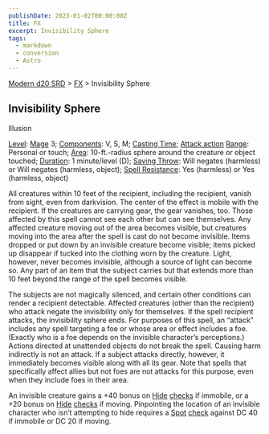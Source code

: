 ```yaml
---
publishDate: 2023-01-02T00:00:00Z
title: FX
excerpt: Invisibility Sphere
tags:
  - markdown
  - conversion
  - Astro
---
```


[Modern d20 SRD](/#modernD20) > [FX](modern-d20-srd-fx-index) > Invisibility Sphere

## Invisibility Sphere

Illusion

[Level](modern-d20-srd-fx-level): [Mage](modern-d20-srd-classes-advanced-mage)
3; [Components](modern-d20-srd-fx-components): V, S, M; [Casting Time](modern-d20-srd-fx-casting-time); [Attack action](modern-d20-srd-combat-attack-actions) [Range](modern-d20-srd-fx-range): Personal or touch;
[Area](modern-d20-srd-fx-area): 10-ft.-radius sphere around the creature or
object touched; [Duration](modern-d20-srd-fx-duration): 1 minute/level (D);
[Saving Throw](modern-d20-srd-basics-saving-throws): Will negates (harmless)
or Will negates (harmless, object); [Spell Resistance](modern-d20-srd-special-abilities-spell-resistance): Yes (harmless) or Yes (harmless, object)

All creatures within 10 feet of the recipient, including the recipient, vanish
from sight, even from darkvision. The center of the effect is mobile with the
recipient. If the creatures are carrying gear, the gear vanishes, too. Those
affected by this spell cannot see each other but can see themselves. Any
affected creature moving out of the area becomes visible, but creatures moving
into the area after the spell is cast do not become invisible. Items dropped
or put down by an invisible creature become visible; items picked up disappear
if tucked into the clothing worn by the creature. Light, however, never
becomes invisible, although a source of light can become so. Any part of an
item that the subject carries but that extends more than 10 feet beyond the
range of the spell becomes visible.

The subjects are not magically silenced, and certain other conditions can
render a recipient detectable. Affected creatures (other than the recipient)
who attack negate the invisibility only for themselves. If the spell recipient
attacks, the invisibility sphere ends. For purposes of this spell, an “attack”
includes any spell targeting a foe or whose area or effect includes a foe.
(Exactly who is a foe depends on the invisible character’s perceptions.)
Actions directed at unattended objects do not break the spell. Causing harm
indirectly is not an attack. If a subject attacks directly, however, it
immediately becomes visible along with all its gear. Note that spells that
specifically affect allies but not foes are not attacks for this purpose, even
when they include foes in their area.

An invisible creature gains a +40 bonus on [Hide](modern-d20-srd-skills-hide)
[checks](modern-d20-srd-skills-skill-basics-php#skill-check-index) if
immobile, or a +20 bonus on [Hide](modern-d20-srd-skills-hide)
[checks](modern-d20-srd-skills-skill-basics-php#skill-check-index) if moving.
Pinpointing the location of an invisible character who isn’t attempting to
hide requires a [Spot](modern-d20-srd-skills-spot) [check](modern-d20-srd-skills-spot-php#skill-check-index) against DC 40 if immobile or DC 20 if
moving.

